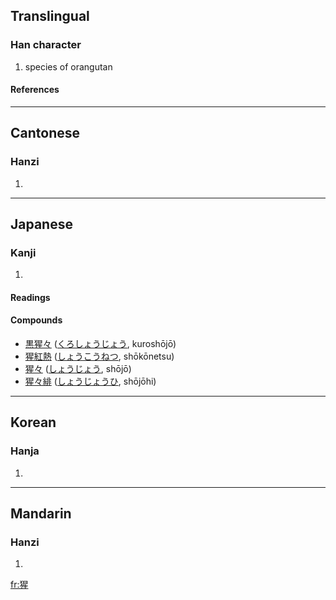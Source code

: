 ==Translingual==
===Han character===
{{Han char|rn=94|rad=犬|as=09|sn=12|four=4621<sub>4</sub>|canj=大竹日竹一 (KHAHM)}}
# species of orangutan
====References====
{{Han ref|kx=0714.210|dkj=20528|dj=1126.180|hdz=21356.170|uh=7329|ud=29481|bh=B556|bd=46422}}

----
==Cantonese==
===Hanzi===
{{yue-hanzi|jyut=|y=sing1}}
# {{defn|Cantonese}}

----
==Japanese==
===Kanji===
{{ja-kanji|grade=|rs=犬09}}
# {{defn|Japanese}} 
====Readings====
{{ja-readings|on=[[せい]] (sei), [[しょう]] (shō)|kun=[[あかいろ]] (akairo)}}
====Compounds====
*[[黒猩々]] ([[くろしょうじょう]], kuroshōjō)
*[[猩紅熱]] ([[しょうこうねつ]], shōkōnetsu)
*[[猩々]] ([[しょうじょう]], shōjō)
*[[猩々緋]] ([[しょうじょうひ]], shōjōhi)
----
==Korean==
===Hanja===
{{ko-hanja|hangeul=성|eumhun=|rv=seong|mr=sŏng|y=seng}}
# {{defn|Korean}}

----
==Mandarin==
===Hanzi===
{{cmn-hanzi|pin=[[xīng]] ([[xing1]])|wg=hsing<sup>1</sup>}}
# {{defn|Mandarin}}

[[fr:猩]]
